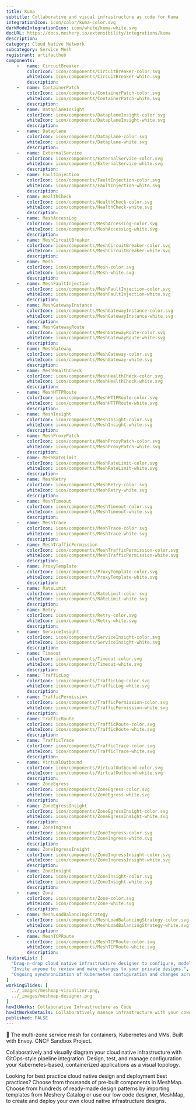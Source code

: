 ```yaml
---
title: Kuma
subtitle: Collaborative and visual infrastructure as code for Kuma
integrationIcon: icon/color/kuma-color.svg
darkModeIntegrationIcon: icon/white/kuma-white.svg
docURL: https://docs.meshery.io/extensibility/integrations/kuma
description: 
category: Cloud Native Network
subcategory: Service Mesh
registrant: artifacthub
components: 
	-	name: CircuitBreaker
		colorIcon: icon/components/CircuitBreaker-color.svg
		whiteIcon: icon/components/CircuitBreaker-white.svg
		description: 
	-	name: ContainerPatch
		colorIcon: icon/components/ContainerPatch-color.svg
		whiteIcon: icon/components/ContainerPatch-white.svg
		description: 
	-	name: DataplaneInsight
		colorIcon: icon/components/DataplaneInsight-color.svg
		whiteIcon: icon/components/DataplaneInsight-white.svg
		description: 
	-	name: Dataplane
		colorIcon: icon/components/Dataplane-color.svg
		whiteIcon: icon/components/Dataplane-white.svg
		description: 
	-	name: ExternalService
		colorIcon: icon/components/ExternalService-color.svg
		whiteIcon: icon/components/ExternalService-white.svg
		description: 
	-	name: FaultInjection
		colorIcon: icon/components/FaultInjection-color.svg
		whiteIcon: icon/components/FaultInjection-white.svg
		description: 
	-	name: HealthCheck
		colorIcon: icon/components/HealthCheck-color.svg
		whiteIcon: icon/components/HealthCheck-white.svg
		description: 
	-	name: MeshAccessLog
		colorIcon: icon/components/MeshAccessLog-color.svg
		whiteIcon: icon/components/MeshAccessLog-white.svg
		description: 
	-	name: MeshCircuitBreaker
		colorIcon: icon/components/MeshCircuitBreaker-color.svg
		whiteIcon: icon/components/MeshCircuitBreaker-white.svg
		description: 
	-	name: Mesh
		colorIcon: icon/components/Mesh-color.svg
		whiteIcon: icon/components/Mesh-white.svg
		description: 
	-	name: MeshFaultInjection
		colorIcon: icon/components/MeshFaultInjection-color.svg
		whiteIcon: icon/components/MeshFaultInjection-white.svg
		description: 
	-	name: MeshGatewayInstance
		colorIcon: icon/components/MeshGatewayInstance-color.svg
		whiteIcon: icon/components/MeshGatewayInstance-white.svg
		description: 
	-	name: MeshGatewayRoute
		colorIcon: icon/components/MeshGatewayRoute-color.svg
		whiteIcon: icon/components/MeshGatewayRoute-white.svg
		description: 
	-	name: MeshGateway
		colorIcon: icon/components/MeshGateway-color.svg
		whiteIcon: icon/components/MeshGateway-white.svg
		description: 
	-	name: MeshHealthCheck
		colorIcon: icon/components/MeshHealthCheck-color.svg
		whiteIcon: icon/components/MeshHealthCheck-white.svg
		description: 
	-	name: MeshHTTPRoute
		colorIcon: icon/components/MeshHTTPRoute-color.svg
		whiteIcon: icon/components/MeshHTTPRoute-white.svg
		description: 
	-	name: MeshInsight
		colorIcon: icon/components/MeshInsight-color.svg
		whiteIcon: icon/components/MeshInsight-white.svg
		description: 
	-	name: MeshProxyPatch
		colorIcon: icon/components/MeshProxyPatch-color.svg
		whiteIcon: icon/components/MeshProxyPatch-white.svg
		description: 
	-	name: MeshRateLimit
		colorIcon: icon/components/MeshRateLimit-color.svg
		whiteIcon: icon/components/MeshRateLimit-white.svg
		description: 
	-	name: MeshRetry
		colorIcon: icon/components/MeshRetry-color.svg
		whiteIcon: icon/components/MeshRetry-white.svg
		description: 
	-	name: MeshTimeout
		colorIcon: icon/components/MeshTimeout-color.svg
		whiteIcon: icon/components/MeshTimeout-white.svg
		description: 
	-	name: MeshTrace
		colorIcon: icon/components/MeshTrace-color.svg
		whiteIcon: icon/components/MeshTrace-white.svg
		description: 
	-	name: MeshTrafficPermission
		colorIcon: icon/components/MeshTrafficPermission-color.svg
		whiteIcon: icon/components/MeshTrafficPermission-white.svg
		description: 
	-	name: ProxyTemplate
		colorIcon: icon/components/ProxyTemplate-color.svg
		whiteIcon: icon/components/ProxyTemplate-white.svg
		description: 
	-	name: RateLimit
		colorIcon: icon/components/RateLimit-color.svg
		whiteIcon: icon/components/RateLimit-white.svg
		description: 
	-	name: Retry
		colorIcon: icon/components/Retry-color.svg
		whiteIcon: icon/components/Retry-white.svg
		description: 
	-	name: ServiceInsight
		colorIcon: icon/components/ServiceInsight-color.svg
		whiteIcon: icon/components/ServiceInsight-white.svg
		description: 
	-	name: Timeout
		colorIcon: icon/components/Timeout-color.svg
		whiteIcon: icon/components/Timeout-white.svg
		description: 
	-	name: TrafficLog
		colorIcon: icon/components/TrafficLog-color.svg
		whiteIcon: icon/components/TrafficLog-white.svg
		description: 
	-	name: TrafficPermission
		colorIcon: icon/components/TrafficPermission-color.svg
		whiteIcon: icon/components/TrafficPermission-white.svg
		description: 
	-	name: TrafficRoute
		colorIcon: icon/components/TrafficRoute-color.svg
		whiteIcon: icon/components/TrafficRoute-white.svg
		description: 
	-	name: TrafficTrace
		colorIcon: icon/components/TrafficTrace-color.svg
		whiteIcon: icon/components/TrafficTrace-white.svg
		description: 
	-	name: VirtualOutbound
		colorIcon: icon/components/VirtualOutbound-color.svg
		whiteIcon: icon/components/VirtualOutbound-white.svg
		description: 
	-	name: ZoneEgress
		colorIcon: icon/components/ZoneEgress-color.svg
		whiteIcon: icon/components/ZoneEgress-white.svg
		description: 
	-	name: ZoneEgressInsight
		colorIcon: icon/components/ZoneEgressInsight-color.svg
		whiteIcon: icon/components/ZoneEgressInsight-white.svg
		description: 
	-	name: ZoneIngress
		colorIcon: icon/components/ZoneIngress-color.svg
		whiteIcon: icon/components/ZoneIngress-white.svg
		description: 
	-	name: ZoneIngressInsight
		colorIcon: icon/components/ZoneIngressInsight-color.svg
		whiteIcon: icon/components/ZoneIngressInsight-white.svg
		description: 
	-	name: ZoneInsight
		colorIcon: icon/components/ZoneInsight-color.svg
		whiteIcon: icon/components/ZoneInsight-white.svg
		description: 
	-	name: Zone
		colorIcon: icon/components/Zone-color.svg
		whiteIcon: icon/components/Zone-white.svg
		description: 
	-	name: MeshLoadBalancingStrategy
		colorIcon: icon/components/MeshLoadBalancingStrategy-color.svg
		whiteIcon: icon/components/MeshLoadBalancingStrategy-white.svg
		description: 
	-	name: MeshTCPRoute
		colorIcon: icon/components/MeshTCPRoute-color.svg
		whiteIcon: icon/components/MeshTCPRoute-white.svg
		description: 
featureList: [
  "Drag-n-drop cloud native infrastructure designer to configure, model, and deploy your workloads.",
  "Invite anyone to review and make changes to your private designs.",
  "Ongoing synchronization of Kubernetes configuration and changes across any number of clusters."
]
workingSlides: [
  ../_images/meshmap-visualizer.png,
  ../_images/meshmap-designer.png
]
howItWorks: Collaborative Infrastructure as Code
howItWorksDetails: Collaboratively manage infrastructure with your coworkers synchronously sharing the same designs.
published: FALSE
---
```

<p>
🐻 The multi-zone service mesh for containers, Kubernetes and VMs. Built with Envoy. CNCF Sandbox Project.
</p>
<p>
    Collaboratively and visually diagram your cloud native infrastructure with GitOps-style pipeline integration. Design, test, and manage configuration your Kubernetes-based, containerized applications as a visual topology.
</p>
<p>
    Looking for best practice cloud native design and deployment best practices? Choose from thousands of pre-built components in MeshMap. Choose from hundreds of ready-made design patterns by importing templates from Meshery Catalog or use our low code designer, MeshMap, to create and deploy your own cloud native infrastructure designs.
</p>
